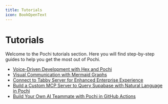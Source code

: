 ```yaml
---
title: Tutorials
icon: BookOpenText
---
```


# Tutorials

Welcome to the Pochi tutorials section. Here you will find step-by-step guides to help you get the most out of Pochi.

- [Voice-Driven Development with Hex and Pochi](./hex)
- [Visual Communication with Mermaid Graphs](./mermaid-graph)
- [Connect to Tabby Server for Enhanced Enterprise Experience](./connect-to-tabby-server)
- [Build a Custom MCP Server to Query Supabase with Natural Language in Pochi](./supabase-mcp-server)
- [Build Your Own AI Teammate with Pochi in GitHub Actions](./pochi-github-actions)
